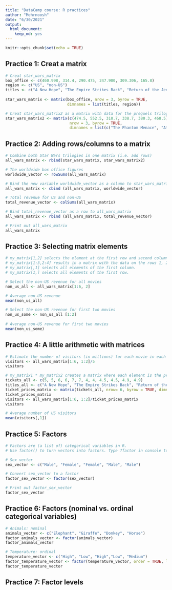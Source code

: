 ```yaml
---
title: "DataCamp course: R practices"
author: "Mehrnoosh"
date: "6/30/2021"
output: 
  html_document: 
    keep_md: yes
---
```


```r
knitr::opts_chunk$set(echo = TRUE)
```


## Practice 1: Creat a matrix
```r
# Creat star_wars_matrix
box_office <- c(460.998, 314.4, 290.475, 247.900, 309.306, 165.8)
region <- c("US", "non-US")
titles <- c("A New Hope", "The Empire Strikes Back", "Return of the Jedi")
               
star_wars_matrix <- matrix(box_office, nrow = 3, byrow = TRUE,
                           dimnames = list(titles, region))

# Creat star_wars_matrix2 as a matrix with data for the prequels trilogy
star_wars_matrix2 <- matrix(c(474.5, 552.5, 310.7, 338.7, 380.3, 468.5),
                            nrow = 3, byrow = TRUE, 
                            dimnames = list(c("The Phantom Menace", "Attack of the Clones", "Revenge of the Sith"), region))
```

## Practice 2: Adding rows/columns to a matrix
```r
# Combine both Star Wars trilogies in one matrix (i.e. add rows)
all_wars_matrix <- rbind(star_wars_matrix, star_wars_matrix2)

# The worldwide box office figures
worldwide_vector <- rowSums(all_wars_matrix)

# Bind the new variable worldwide_vector as a column to star_wars_matrix
all_wars_matrix <- cbind (all_wars_matrix, worldwide_vector)

# Total revenue for US and non-US
total_revenue_vector <- colSums(all_wars_matrix)

# Bind total_revenue_vector as a row to all_wars_matrix
all_wars_matrix <- rbind (all_wars_matrix, total_revenue_vector)

# Print out all_wars_matrix
all_wars_matrix
```

## Practice 3: Selecting matrix elements
```r
# my_matrix[1,2] selects the element at the first row and second column.
# my_matrix[1:3,2:4] results in a matrix with the data on the rows 1, 2, 3 and columns 2, 3, 4.
# my_matrix[,1] selects all elements of the first column.
# my_matrix[1,] selects all elements of the first row.

# Select the non-US revenue for all movies
non_us_all <- all_wars_matrix[1:6, 2]

# Average non-US revenue
mean(non_us_all)

# Select the non-US revenue for first two movies
non_us_some <- non_us_all [1:2]
  
# Average non-US revenue for first two movies
mean(non_us_some)
```

## Practice 4: A little arithmetic with matrices
```r
# Estimate the number of visitors (in millions) for each movie in each geographical area, given a ticket costs $5.
visitors <- all_wars_matrix[1:6, 1:2]/5
visitors

# my_matrix1 * my_matrix2 creates a matrix where each element is the product of the corresponding elements in my_matrix1 and my_matrix2. This is not the standard matrix multiplication for which you should use %*% in R.
tickets_all <- c(5, 5, 6, 6, 7, 7, 4, 4, 4.5, 4.5, 4.9, 4.9)
titles_all <- c("A New Hope", "The Empire Strikes Back", "Return of the Jedi","The Phantom Menace", "Attack of the Clones", "Revenge of the Sith")
ticket_prices_matrix <- matrix(tickets_all, nrow= 6, byrow = TRUE, dimnames = list(titles_all, region))
ticket_prices_matrix
visitors <- all_wars_matrix[1:6, 1:2]/ticket_prices_matrix
visitors

# Average number of US visitors
mean(visitors[,1])

```


## Practice 5: Factors
```r
# Factors are (a list of) categorical variables in R.
# Use factor() to turn vectors into factors. Type ?factor in console to learn more.

# Sex vector
sex_vector <- c("Male", "Female", "Female", "Male", "Male")

# Convert sex_vector to a factor
factor_sex_vector <- factor(sex_vector)

# Print out factor_sex_vector
factor_sex_vector
```

## Practice 6: Factors (nominal vs. ordinal categorical variables)
```r
# Animals: nominal
animals_vector <- c("Elephant", "Giraffe", "Donkey", "Horse")
factor_animals_vector <- factor(animals_vector)
factor_animals_vector

# Temperature: ordinal
temperature_vector <- c("High", "Low", "High","Low", "Medium")
factor_temperature_vector <- factor(temperature_vector, order = TRUE, levels = c("Low", "Medium", "High"))
factor_temperature_vector
```

## Practice 7: Factor levels
```r

```

